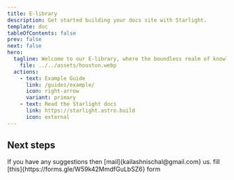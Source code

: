 ```yaml
---
title: E-library
description: Get started building your docs site with Starlight.
template: doc
tableOfContents: false
prev: false
next: false
hero:
  tagline: Welcome to our E-library, where the boundless realm of knowledge meets the convenience of the digital age ;
    file: ../../assets/houston.webp
  actions:
    - text: Example Guide
      link: /guides/example/
      icon: right-arrow
      variant: primary
    - text: Read the Starlight docs
      link: https://starlight.astro.build
      icon: external
---
```



## Next steps

<CardGrid>
	<Card title="Suggestions" icon="pencil">
		If you have any suggestions then [mail]{kailashnischal@gmail.com} us.
	</Card>
	<Card title="Want to Contribute" icon="add-document">
		 fill [this]{https://forms.gle/W59k42MmdfGuLbSZ6} form
	</Card>
</CardGrid>
